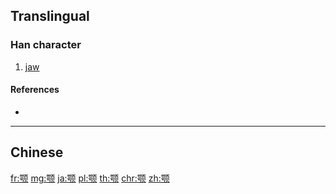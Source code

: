 {{character info/new}}
{{also|顎}}
==Translingual==

===Han character===
{{Han char|rn=181|rad=页|as=09|sn=15|four=|canj=RSMBO|ids=⿰咢页}}

# [[jaw]]

====References====
* {{Han ref|kx=1410.451|hdz=74382.051|uh=989A}}

----

==Chinese==
{{zh-see|顎}}

[[fr:颚]]
[[mg:颚]]
[[ja:颚]]
[[pl:颚]]
[[th:颚]]
[[chr:颚]]
[[zh:颚]]